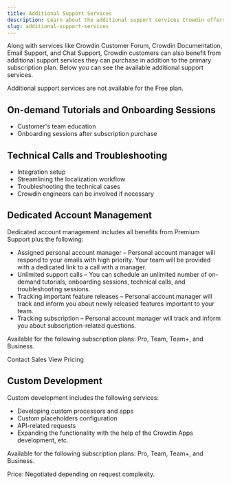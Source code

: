 ```yaml
---
title: Additional Support Services
description: Learn about the additional support services Crowdin offers
slug: additional-support-services
---
```



Along with services like Crowdin Customer Forum, Crowdin Documentation, Email Support, and Chat Support, Crowdin customers can also benefit from additional support services they can purchase in addition to the primary subscription plan. Below you can see the available additional support services.

<Aside>Additional support services are not available for the Free plan.</Aside>

## On-demand Tutorials and Onboarding Sessions

* Customer's team education
* Onboarding sessions after subscription purchase

## Technical Calls and Troubleshooting

* Integration setup
* Streamlining the localization workflow
* Troubleshooting the technical cases
* Crowdin engineers can be involved if necessary

## Dedicated Account Management

Dedicated account management includes all benefits from Premium Support plus the following:

* Assigned personal account manager &ndash; Personal account manager will respond to your emails with high priority. Your team will be provided with a dedicated link to a call with a manager.
* Unlimited support calls &ndash; You can schedule an unlimited number of on-demand tutorials, onboarding sessions, technical calls, and troubleshooting sessions.
* Tracking important feature releases &ndash; Personal account manager will track and inform you about newly released features important to your team.
* Tracking subscription &ndash; Personal account manager will track and inform you about subscription-related questions.

Available for the following subscription plans: Pro, Team, Team+, and Business.

<LinkButton href="https://crowdin.com/contact-sales" icon="external" target="_blank">Contact Sales</LinkButton>
<LinkButton href="https://crowdin.com/pricing" variant="secondary" icon="right-arrow" target="_blank">View Pricing</LinkButton>

## Custom Development

Custom development includes the following services:

* Developing custom processors and apps
* Custom placeholders configuration
* API-related requests
* Expanding the functionality with the help of the Crowdin Apps development, etc.

Available for the following subscription plans: Pro, Team, Team+, and Business.

Price: Negotiated depending on request complexity.
